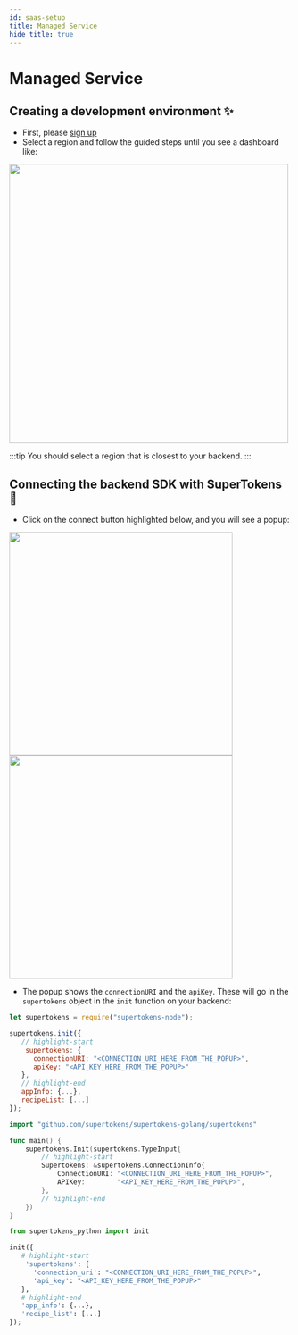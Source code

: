 ```yaml
---
id: saas-setup
title: Managed Service
hide_title: true
---
```


<!-- COPY DOCS -->
<!-- ./community/supertokens-core/saas-setup.mdx -->


# Managed Service

## Creating a development environment ✨
- First, please [sign up](https://supertokens.io/auth)
- Select a region and follow the guided steps until you see a dashboard like:
<img width="500px" src="/img/emailpassword/saas-dev.png" />

:::tip
You should select a region that is closest to your backend.
:::

## Connecting the backend SDK with SuperTokens 🔌
- Click on the connect button highlighted below, and you will see a popup:
<img width="400px" src="/img/saas-dev-connect.png" />
<img width="400px" src="/img/emailpassword/saas-connect-popup.png" />

- The popup shows the `connectionURI` and the `apiKey`. These will go in the `supertokens` object in the `init` function on your backend:

<BackendSDKTabs>
<TabItem value="nodejs">

```jsx
let supertokens = require("supertokens-node");

supertokens.init({
   // highlight-start
    supertokens: {
      connectionURI: "<CONNECTION_URI_HERE_FROM_THE_POPUP>",
      apiKey: "<API_KEY_HERE_FROM_THE_POPUP>"
   },
   // highlight-end
   appInfo: {...},
   recipeList: [...]
});
```

</TabItem>
<TabItem value="go">

```go
import "github.com/supertokens/supertokens-golang/supertokens"

func main() {
	supertokens.Init(supertokens.TypeInput{
        // highlight-start
		Supertokens: &supertokens.ConnectionInfo{
			ConnectionURI: "<CONNECTION_URI_HERE_FROM_THE_POPUP>",
			APIKey:        "<API_KEY_HERE_FROM_THE_POPUP>",
		},
        // highlight-end
	})
}

```

</TabItem>
<TabItem value="python">

```python
from supertokens_python import init

init({
   # highlight-start
    'supertokens': {
      'connection_uri': "<CONNECTION_URI_HERE_FROM_THE_POPUP>",
      'api_key': "<API_KEY_HERE_FROM_THE_POPUP>"
   },
   # highlight-end
   'app_info': {...},
   'recipe_list': [...]
});
```

</TabItem>
</BackendSDKTabs>
